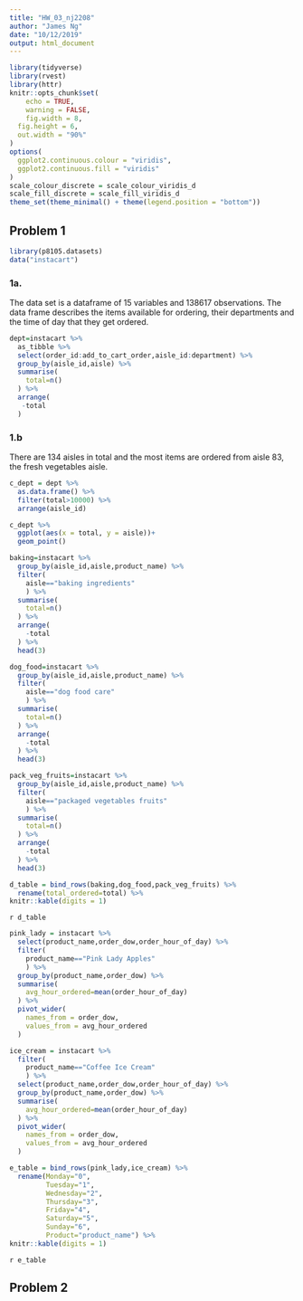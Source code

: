 ```yaml
---
title: "HW_03_nj2208"
author: "James Ng"
date: "10/12/2019"
output: html_document
---
```


```r
library(tidyverse)
library(rvest)
library(httr)
knitr::opts_chunk$set(
	echo = TRUE,
	warning = FALSE,
	fig.width = 8, 
  fig.height = 6,
  out.width = "90%"
)
options(
  ggplot2.continuous.colour = "viridis",
  ggplot2.continuous.fill = "viridis"
)
scale_colour_discrete = scale_colour_viridis_d
scale_fill_discrete = scale_fill_viridis_d
theme_set(theme_minimal() + theme(legend.position = "bottom"))
```

## Problem 1

```r
library(p8105.datasets)
data("instacart")
```

### 1a.
The data set is a dataframe of 15 variables and 138617 observations. The data frame describes the items available for ordering, their departments and the time of day that they get ordered.

```r
dept=instacart %>% 
  as_tibble %>% 
  select(order_id:add_to_cart_order,aisle_id:department) %>% 
  group_by(aisle_id,aisle) %>%  
  summarise(
    total=n()
  ) %>% 
  arrange(
   -total
  )
```

### 1.b
There are 134 aisles in total and the most items are ordered from aisle 83, the fresh vegetables aisle.

```r
c_dept = dept %>%
  as.data.frame() %>% 
  filter(total>10000) %>% 
  arrange(aisle_id)

c_dept %>% 
  ggplot(aes(x = total, y = aisle))+
  geom_point()
```

```r
baking=instacart %>% 
  group_by(aisle_id,aisle,product_name) %>% 
  filter(
    aisle=="baking ingredients"
    ) %>% 
  summarise(
    total=n()
  ) %>% 
  arrange(
    -total
  ) %>% 
  head(3)

dog_food=instacart %>% 
  group_by(aisle_id,aisle,product_name) %>% 
  filter(
    aisle=="dog food care"
    ) %>% 
  summarise(
    total=n()
  ) %>% 
  arrange(
    -total
  ) %>% 
  head(3)

pack_veg_fruits=instacart %>% 
  group_by(aisle_id,aisle,product_name) %>% 
  filter(
    aisle=="packaged vegetables fruits"
    ) %>% 
  summarise(
    total=n()
  ) %>% 
  arrange(
    -total
  ) %>% 
  head(3)

d_table = bind_rows(baking,dog_food,pack_veg_fruits) %>% 
  rename(total_ordered=total) %>% 
knitr::kable(digits = 1)
```

`r d_table`

```r
pink_lady = instacart %>% 
  select(product_name,order_dow,order_hour_of_day) %>% 
  filter(
    product_name=="Pink Lady Apples"
    ) %>%
  group_by(product_name,order_dow) %>% 
  summarise(
    avg_hour_ordered=mean(order_hour_of_day)
  ) %>% 
  pivot_wider(
    names_from = order_dow,
    values_from = avg_hour_ordered
  )

ice_cream = instacart %>% 
  filter(
    product_name=="Coffee Ice Cream"
    ) %>% 
  select(product_name,order_dow,order_hour_of_day) %>% 
  group_by(product_name,order_dow) %>% 
  summarise(
    avg_hour_ordered=mean(order_hour_of_day)
  ) %>% 
  pivot_wider(
    names_from = order_dow,
    values_from = avg_hour_ordered
  )

e_table = bind_rows(pink_lady,ice_cream) %>% 
  rename(Monday="0",
         Tuesday="1",
         Wednesday="2",
         Thursday="3",
         Friday="4",
         Saturday="5",
         Sunday="6",
         Product="product_name") %>%
knitr::kable(digits = 1)

```

`r e_table`

## Problem 2






